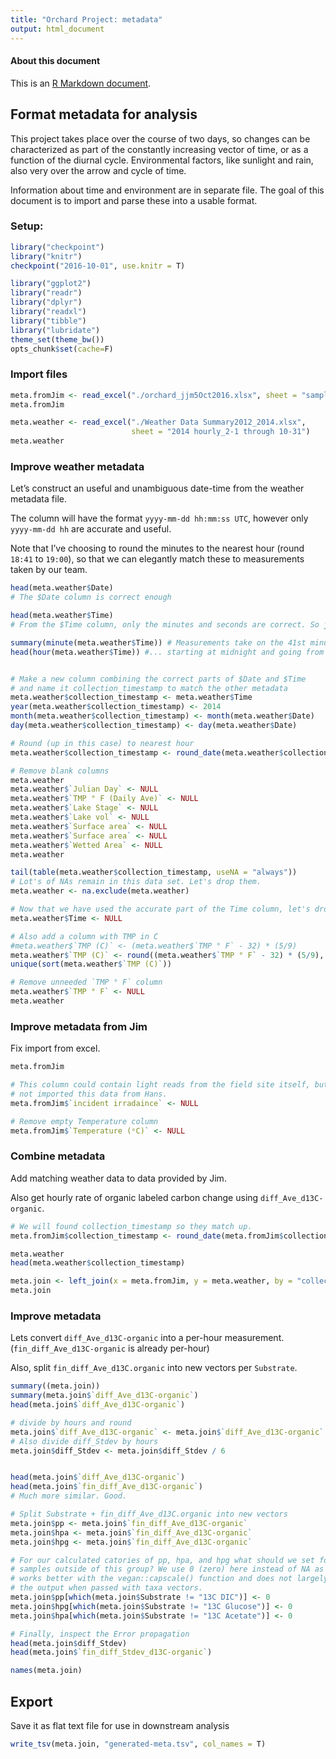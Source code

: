 ```yaml
---
title: "Orchard Project: metadata"
output: html_document
---
```


#### About this document

This is an [R Markdown document](http://rmarkdown.rstudio.com).

## Format metadata for analysis

This project takes place over the course of two days, so changes can be characterized
as part of the constantly increasing vector of time, or as a function of the diurnal
cycle. Environmental factors, like sunlight and rain, also very over the arrow
and cycle of time.

Information about time and environment are in separate file. The goal of this
document is to import and parse these into a usable format.

### Setup:
```r
library("checkpoint")
library("knitr")
checkpoint("2016-10-01", use.knitr = T)

library("ggplot2")
library("readr")
library("dplyr")
library("readxl")
library("tibble")
library("lubridate")
theme_set(theme_bw())
opts_chunk$set(cache=F)

```

### Import files


```r
meta.fromJim <- read_excel("./orchard_jjm5Oct2016.xlsx", sheet = "sampleInfo")
meta.fromJim

meta.weather <- read_excel("./Weather Data Summary2012_2014.xlsx",
                           sheet = "2014 hourly_2-1 through 10-31")
meta.weather

```



### Improve weather metadata

Let's construct an useful and unambiguous date-time from the weather metadata file.

The column will have the format `yyyy-mm-dd hh:mm:ss UTC`, however only `yyyy-mm-dd hh`
are accurate and useful.

Note that I've choosing to round the minutes to the nearest hour (round `18:41`
to `19:00`), so that we can elegantly match these to measurements taken by our team.

```r

head(meta.weather$Date)
# The $Date column is correct enough

head(meta.weather$Time)
# From the $Time column, only the minutes and seconds are correct. So just use those.

summary(minute(meta.weather$Time)) # Measurements take on the 41st minute...
head(hour(meta.weather$Time)) #... starting at midnight and going from there.


# Make a new column combining the correct parts of $Date and $Time
# and name it collection_timestamp to match the other metadata
meta.weather$collection_timestamp <- meta.weather$Time
year(meta.weather$collection_timestamp) <- 2014
month(meta.weather$collection_timestamp) <- month(meta.weather$Date)
day(meta.weather$collection_timestamp) <- day(meta.weather$Date)

# Round (up in this case) to nearest hour
meta.weather$collection_timestamp <- round_date(meta.weather$collection_timestamp, unit = "hour")

# Remove blank columns
meta.weather
meta.weather$`Julian Day` <- NULL
meta.weather$`TMP ° F (Daily Ave)` <- NULL
meta.weather$`Lake Stage` <- NULL
meta.weather$`Lake vol` <- NULL
meta.weather$`Surface area` <- NULL
meta.weather$`Surface area` <- NULL
meta.weather$`Wetted Area` <- NULL
meta.weather

tail(table(meta.weather$collection_timestamp, useNA = "always"))
# Lot's of NAs remain in this data set. Let's drop them.
meta.weather <- na.exclude(meta.weather)

# Now that we have used the accurate part of the Time column, let's drop it too
meta.weather$Time <- NULL

# Also add a column with TMP in C
#meta.weather$`TMP (C)` <- (meta.weather$`TMP ° F` - 32) * (5/9)
meta.weather$`TMP (C)` <- round((meta.weather$`TMP ° F` - 32) * (5/9), digits = 1)
unique(sort(meta.weather$`TMP (C)`))

# Remove unneeded `TMP ° F` column
meta.weather$`TMP ° F` <- NULL
meta.weather

```

### Improve metadata from Jim

Fix import from excel.

```r
meta.fromJim

# This column could contain light reads from the field site itself, but I have
# not imported this data from Hans.
meta.fromJim$`incident irradaince` <- NULL

# Remove empty Temperature column
meta.fromJim$`Temperature (ᵒC)` <- NULL

```

### Combine metadata

Add matching weather data to data provided by Jim.

Also get hourly rate of organic labeled carbon change using `diff_Ave_d13C-organic`.

```r
# We will found collection_timestamp so they match up.
meta.fromJim$collection_timestamp <- round_date(meta.fromJim$collection_timestamp, unit = "minute")

meta.weather
head(meta.weather$collection_timestamp)

meta.join <- left_join(x = meta.fromJim, y = meta.weather, by = "collection_timestamp")
meta.join
```

### Improve metadata

Lets convert `diff_Ave_d13C-organic` into a per-hour measurement. (`fin_diff_Ave_d13C-organic` is already per-hour)

Also, split `fin_diff_Ave_d13C.organic` into new vectors per `Substrate`.

```r
summary((meta.join))
summary(meta.join$`diff_Ave_d13C-organic`)
head(meta.join$`diff_Ave_d13C-organic`)

# divide by hours and round
meta.join$`diff_Ave_d13C-organic` <- meta.join$`diff_Ave_d13C-organic` / 6
# Also divide diff_Stdev by hours
meta.join$diff_Stdev <- meta.join$diff_Stdev / 6


head(meta.join$`diff_Ave_d13C-organic`)
head(meta.join$`fin_diff_Ave_d13C-organic`)
# Much more similar. Good.

# Split Substrate + fin_diff_Ave_d13C.organic into new vectors
meta.join$pp <- meta.join$`fin_diff_Ave_d13C-organic`
meta.join$hpa <- meta.join$`fin_diff_Ave_d13C-organic`
meta.join$hpg <- meta.join$`fin_diff_Ave_d13C-organic`

# For our calculated catories of pp, hpa, and hpg what should we set for the
# samples outside of this group? We use 0 (zero) here instead of NA as it
# works better with the vegan::capscale() function and does not largely change
# the output when passed with taxa vectors.
meta.join$pp[which(meta.join$Substrate != "13C DIC")] <- 0
meta.join$hpg[which(meta.join$Substrate != "13C Glucose")] <- 0
meta.join$hpa[which(meta.join$Substrate != "13C Acetate")] <- 0

# Finally, inspect the Error propagation
head(meta.join$diff_Stdev)
head(meta.join$`fin_diff_Stdev_d13C-organic`)

names(meta.join)
```

## Export

Save it as flat text file for use in downstream analysis

```r

write_tsv(meta.join, "generated-meta.tsv", col_names = T)

```
